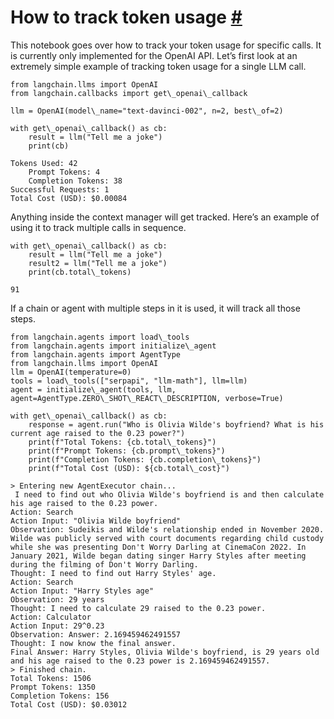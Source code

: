  How to track token usage
 [#](#how-to-track-token-usage "Permalink to this headline")
=======================================================================================
 This notebook goes over how to track your token usage for specific calls. It is currently only implemented for the OpenAI API.
 Let’s first look at an extremely simple example of tracking token usage for a single LLM call.
```
from langchain.llms import OpenAI
from langchain.callbacks import get\_openai\_callback
```
```
llm = OpenAI(model\_name="text-davinci-002", n=2, best\_of=2)
```
```
with get\_openai\_callback() as cb:
    result = llm("Tell me a joke")
    print(cb)
```
```
Tokens Used: 42
	Prompt Tokens: 4
	Completion Tokens: 38
Successful Requests: 1
Total Cost (USD): $0.00084
```
 Anything inside the context manager will get tracked. Here’s an example of using it to track multiple calls in sequence.
```
with get\_openai\_callback() as cb:
    result = llm("Tell me a joke")
    result2 = llm("Tell me a joke")
    print(cb.total\_tokens)
```
```
91
```
 If a chain or agent with multiple steps in it is used, it will track all those steps.
```
from langchain.agents import load\_tools
from langchain.agents import initialize\_agent
from langchain.agents import AgentType
from langchain.llms import OpenAI
llm = OpenAI(temperature=0)
tools = load\_tools(["serpapi", "llm-math"], llm=llm)
agent = initialize\_agent(tools, llm, agent=AgentType.ZERO\_SHOT\_REACT\_DESCRIPTION, verbose=True)
```
```
with get\_openai\_callback() as cb:
    response = agent.run("Who is Olivia Wilde's boyfriend? What is his current age raised to the 0.23 power?")
    print(f"Total Tokens: {cb.total\_tokens}")
    print(f"Prompt Tokens: {cb.prompt\_tokens}")
    print(f"Completion Tokens: {cb.completion\_tokens}")
    print(f"Total Cost (USD): ${cb.total\_cost}")
```
```
> Entering new AgentExecutor chain...
 I need to find out who Olivia Wilde's boyfriend is and then calculate his age raised to the 0.23 power.
Action: Search
Action Input: "Olivia Wilde boyfriend"
Observation: Sudeikis and Wilde's relationship ended in November 2020. Wilde was publicly served with court documents regarding child custody while she was presenting Don't Worry Darling at CinemaCon 2022. In January 2021, Wilde began dating singer Harry Styles after meeting during the filming of Don't Worry Darling.
Thought: I need to find out Harry Styles' age.
Action: Search
Action Input: "Harry Styles age"
Observation: 29 years
Thought: I need to calculate 29 raised to the 0.23 power.
Action: Calculator
Action Input: 29^0.23
Observation: Answer: 2.169459462491557
Thought: I now know the final answer.
Final Answer: Harry Styles, Olivia Wilde's boyfriend, is 29 years old and his age raised to the 0.23 power is 2.169459462491557.
> Finished chain.
Total Tokens: 1506
Prompt Tokens: 1350
Completion Tokens: 156
Total Cost (USD): $0.03012
```
